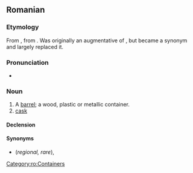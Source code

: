 ==Romanian==

===Etymology===
From {{suffix|ro|bute|oi}}, from {{der|ro|LL.|buttis}}. Was originally an augmentative of {{m|ro|bute}}, but became a synonym and largely replaced it.

===Pronunciation===
* {{audio|ro|LL-Q7913 (ron)-Filosoful-butoi.wav|Audio}}

===Noun===
{{ro-noun|n|butoaie}}

# A [[barrel]]; a wood, plastic or metallic container.
# [[cask]]

====Declension====
{{ro-noun-n|pl=butoaie}}

====Synonyms====
* {{l|ro|bute}} (''regional, rare''), {{l|ro|putină}}

[[Category:ro:Containers]]